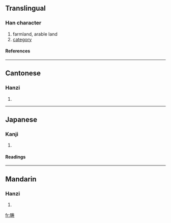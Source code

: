 {{see|疇}}

==Translingual==
===Han character===
{{Han char|rn=102|rad=田|as=07|sn=12|four=|canj=田手大戈 (WQKI)}}
# farmland, arable land
# [[category]]
====References====
{{Han ref|kx=0764.041|hdz=42542.090|uh=7574|ud=30068}}

----
==Cantonese==
===Hanzi===
{{yue-hanzi|jyut=|y=chau4}}
# {{defn|Cantonese}}

----
==Japanese==
===Kanji===
{{ja-kanji|grade=|rs=田07}}
# {{defn|Japanese}} 
====Readings====
{{ja-readings|on=[[ちゅう]] (chū)|kun=[[うね]] (une), [[たぐい]] (tagui), [[はたけ]] (hatake)|nanori=}}

----
==Mandarin==
===Hanzi===
{{cmn-hanzi|tra=疇|pin=[[chóu]] (chou2)|wg=ch'ou<sup>2</sup>}}
# {{defn|Mandarin}}

[[fr:畴]]